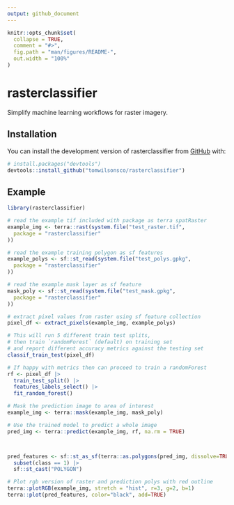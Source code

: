 ```yaml
---
output: github_document
---
```


<!-- README.md is generated from README.Rmd. Please edit that file -->

```r
knitr::opts_chunk$set(
  collapse = TRUE,
  comment = "#>",
  fig.path = "man/figures/README-",
  out.width = "100%"
)
```

# rasterclassifier

<!-- badges: start -->
<!-- badges: end -->

Simplify machine learning workflows for raster imagery.

## Installation

You can install the development version of rasterclassifier from [GitHub](https://github.com/) with:

``` r
# install.packages("devtools")
devtools::install_github("tomwilsonsco/rasterclassifier")
```

## Example

```r
library(rasterclassifier)

# read the example tif included with package as terra spatRaster
example_img <- terra::rast(system.file("test_raster.tif",
  package = "rasterclassifier"
))

# read the example training polygon as sf features
example_polys <- sf::st_read(system.file("test_polys.gpkg",
  package = "rasterclassifier"
))

# read the example mask layer as sf feature
mask_poly <- sf::st_read(system.file("test_mask.gpkg",
  package = "rasterclassifier"
))

# extract pixel values from raster using sf feature collection
pixel_df <- extract_pixels(example_img, example_polys)

# This will run 5 different train test splits,
# then train `randomForest` (default) on training set
# and report different accuracy metrics against the testing set
classif_train_test(pixel_df)

# If happy with metrics then can proceed to train a randomForest
rf <- pixel_df |>
  train_test_split() |>
  features_labels_select() |>
  fit_random_forest()

# Mask the prediction image to area of interest
example_img <- terra::mask(example_img, mask_poly)

# Use the trained model to predict a whole image
pred_img <- terra::predict(example_img, rf, na.rm = TRUE)



pred_features <- sf::st_as_sf(terra::as.polygons(pred_img, dissolve=TRUE)) |>
  subset(class == 1) |>
  sf::st_cast("POLYGON")

# Plot rgb version of raster and prediction polys with red outline
terra::plotRGB(example_img, stretch = "hist", r=3, g=2, b=1)
terra::plot(pred_features, color="black", add=TRUE)
 

```
